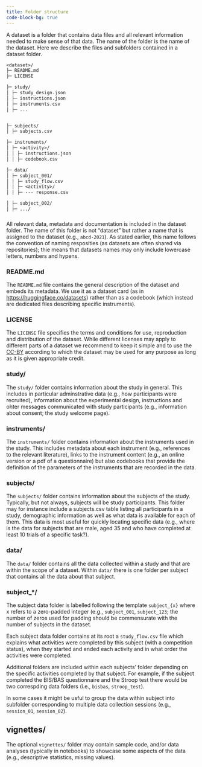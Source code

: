 ```yaml
---
title: Folder structure
code-block-bg: true
---
```


A dataset is a folder that contains data files and all relevant information needed to make sense of that data. The name of the folder is the name of the dataset. Here we describe the files and subfolders contained in a dataset folder.

```default
<dataset>/
├─ README.md
├─ LICENSE

├─ study/
│ ├─ study_design.json
│ ├─ instructions.json
│ ├─ instruments.csv
│ ├─ ...


├─ subjects/
│ ├─ subjects.csv

├─ instruments/
│ ├─ <activity>/
│ │ ├─ instructions.json
│ │ ├─ codebook.csv

├─ data/
│ ├─ subject_001/
│ | ├─ study_flow.csv
│ | ├─ <activity>/
│ | ├─ --- response.csv

│ ├─ subject_002/
│ ├─ .../


```


### <Dataset>

All relevant data, metadata and documentation is included in the dataset folder. The name of this folder is not "dataset" but rather a name that is assigned to the dataset (e.g., `abcd-2021`). As stated earlier, this name follows the convention of naming resposities (as datasets are often shared via repositories); thie means that datasets names may only include lowercase letters, numbers and hypens.


### README.md

The `README.md` file contains the general description of the dataset and embeds its metadata. We use it as a dataset card (as in [https://huggingface.co/datasets](HuggingFace)) rather than as a codebook (which instead are dedicated files describing specific instruments).


### LICENSE

The `LICENSE` file specifies the terms and conditions for use, reproduction and distribution of the dataset. While different licenses may apply to different parts of a dataset we recommend to keep it simple and to use the [CC-BY](https://creativecommons.org/licenses/by/4.0/) according to which the dataset may be used for any purpose as long as it is given appropriate credit.


### study/

The `study/` folder contains information about the study in general. This includes in particular adminstrative data (e.g., how participants were recruited), information about the experimental design, instructions and ohter messages communicated with study participants (e.g., information about consent; the study welcome page).


### instruments/

The `instruments/` folder contains information about the instruments used in the study. This includes metadata about each instrument (e.g., references to the relevant literature), links to the instrument content (e.g., an online version or a pdf of a questionnaire) but also codebooks that provide the definition of the parameters of the instruments that are recorded in the data.


### subjects/

The `subjects/` folder contains information about the subjects of the study. Typically, but not always, subjects will be study participants. This folder may for instance include a subjects.csv table listing all participants in a study, demographic information as well as what data is available for each of them. This data is most useful for quickly locating specific data (e.g., where is the data for subjects that are male, aged 35 and who have completed at least 10 trials of a specific task?).


### data/

The `data/` folder contains all the data collected within a study and that are within the scope of a dataset. Within `data/` there is one folder per subject that contains all the data about that subject.


### subject\_\*/

The subject data folder is labelled following the template `subject_{x}` where x refers to a zero-padded integer (e.g., `subject_001`, `subject_123`; the number of zeros used for padding should be commensurate with the number of subjects in the dataset.

Each subject data folder contains at its root a `study_flow.csv` file which explains what activities were completed by this subject (with a competition status), when they started and ended each activity and in what order the activities were completed.

Additional folders are included within each subjects' folder depending on the specific activities completed by that subject. For example, if the subject completed the BIS/BAS questionnaire and the Stroop test there would be two correspding data folders (i.e., `bisbas`, `stroop_test`).

In some cases it might be usful to group the data within subject into subfolder corresponding to multiple data collection sessions (e.g., `session_01`, `session_02`).


## vignettes/

The optional `vignettes/` folder may contain sample code, and/or data analyses (typically in notebooks) to showcase some aspects of the data (e.g., descriptive statistics, missing values).



